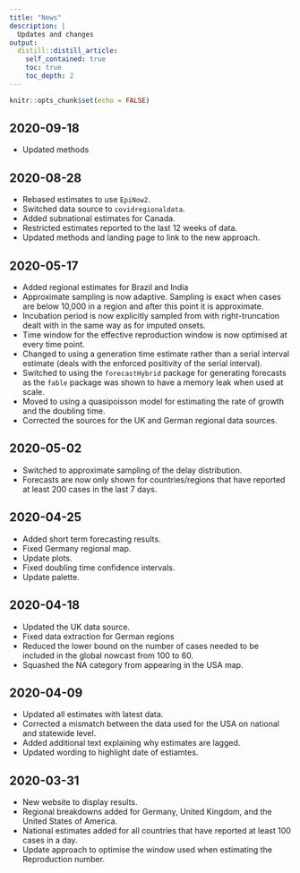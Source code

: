 ```yaml
---
title: "News"
description: |
  Updates and changes
output:
  distill::distill_article:
    self_contained: true
    toc: true
    toc_depth: 2
---
```


```r
knitr::opts_chunk$set(echo = FALSE)
```


## 2020-09-18 

* Updated methods

## 2020-08-28

* Rebased estimates to use `EpiNow2`.
* Switched data source to `covidregionaldata`.
* Added subnational estimates for Canada.
* Restricted estimates reported to the last 12 weeks of data.
* Updated methods and landing page to link to the new approach.

## 2020-05-17

* Added regional estimates for Brazil and India
* Approximate sampling is now adaptive. Sampling is exact when cases are below 10,000 in a region and after this point it is approximate.
* Incubation period is now explicitly sampled from with right-truncation dealt with in the same way as for imputed onsets. 
* Time window for the effective reproduction window is now optimised at every time point.
* Changed to using a generation time estimate rather than a serial interval estimate (deals with the enforced positivity of the serial interval). 
* Switched to using the `forecastHybrid` package for generating forecasts as the `fable` package was shown to have a memory leak when used at scale. 
* Moved to using a quasipoisson model for estimating the rate of growth and the doubling time.
* Corrected the sources for the UK and German regional data sources.
    
## 2020-05-02

* Switched to approximate sampling of the delay distribution.
* Forecasts are now only shown for countries/regions that have reported at least 200 cases in the last 7 days. 

## 2020-04-25 

* Added short term forecasting results.
* Fixed Germany regional map.
* Update plots.
* Fixed doubling time confidence intervals.
* Update palette.

## 2020-04-18

* Updated the UK data source.
* Fixed data extraction for German regions
* Reduced the lower bound on the number of cases needed to be included in the global nowcast from 100 to 60. 
* Squashed the NA category from appearing in the USA map.

## 2020-04-09

* Updated all estimates with latest data.
* Corrected a mismatch between the data used for the USA on national and statewide level. 
* Added additional text explaining why estimates are lagged.
* Updated wording to highlight date of estiamtes.

## 2020-03-31

* New website to display results.
* Regional breakdowns added for Germany, United Kingdom, and the United States of America.
* National estimates added for all countries that have reported at least 100 cases in a day.
* Update approach to optimise the window used when estimating the Reproduction number.